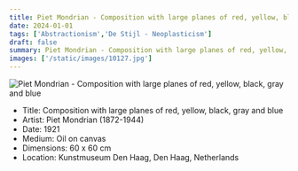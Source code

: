 ```yaml
---
title: Piet Mondrian - Composition with large planes of red, yellow, black, gray and blue
date: 2024-01-01
tags: ['Abstractionism','De Stijl - Neoplasticism']
draft: false
summary: Piet Mondrian - Composition with large planes of red, yellow, black, gray and blue
images: ['/static/images/10127.jpg']
---
```


![Piet Mondrian - Composition with large planes of red, yellow, black, gray and blue](/static/images/10127.jpg)

* Title: Composition with large planes of red, yellow, black, gray and blue
* Artist: Piet Mondrian (1872-1944)
* Date: 1921
* Medium: Oil on canvas
* Dimensions: 60 x 60 cm
* Location: Kunstmuseum Den Haag, Den Haag, Netherlands


